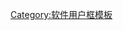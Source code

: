 {{Userbox
  |id=[[File:Quora icon.svg|x50px]]
  |id-s=24
  |id-c=white
  |id-fc=white
  |border-c = #000000
  |border-s=5px
  |info-fc  = #000000
  |info-c   = #ffffff
  |info     = 这个维基人在<big>[[Quora]]</big>上[https://www.quora.com 挖掘网络上未有的维基知识]。
  |usercategory = 维基上的Quora用户
  |nocat    = {{{nocat|}}}
}}<noinclude>
[[Category:软件用户框模板]]
</noinclude>